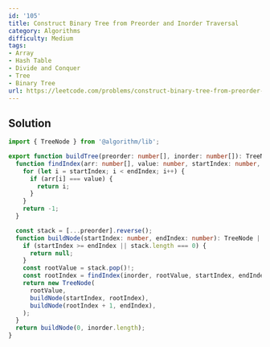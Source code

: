 ```yaml
---
id: '105'
title: Construct Binary Tree from Preorder and Inorder Traversal
category: Algorithms
difficulty: Medium
tags:
- Array
- Hash Table
- Divide and Conquer
- Tree
- Binary Tree
url: https://leetcode.com/problems/construct-binary-tree-from-preorder-and-inorder-traversal
---
```


## Solution

```typescript filename="solution.ts" copy
import { TreeNode } from '@algorithm/lib';

export function buildTree(preorder: number[], inorder: number[]): TreeNode | null {
  function findIndex(arr: number[], value: number, startIndex: number, endIndex: number) {
    for (let i = startIndex; i < endIndex; i++) {
      if (arr[i] === value) {
        return i;
      }
    }
    return -1;
  }

  const stack = [...preorder].reverse();
  function buildNode(startIndex: number, endIndex: number): TreeNode | null {
    if (startIndex >= endIndex || stack.length === 0) {
      return null;
    }
    const rootValue = stack.pop()!;
    const rootIndex = findIndex(inorder, rootValue, startIndex, endIndex);
    return new TreeNode(
      rootValue,
      buildNode(startIndex, rootIndex),
      buildNode(rootIndex + 1, endIndex),
    );
  }
  return buildNode(0, inorder.length);
}
```

